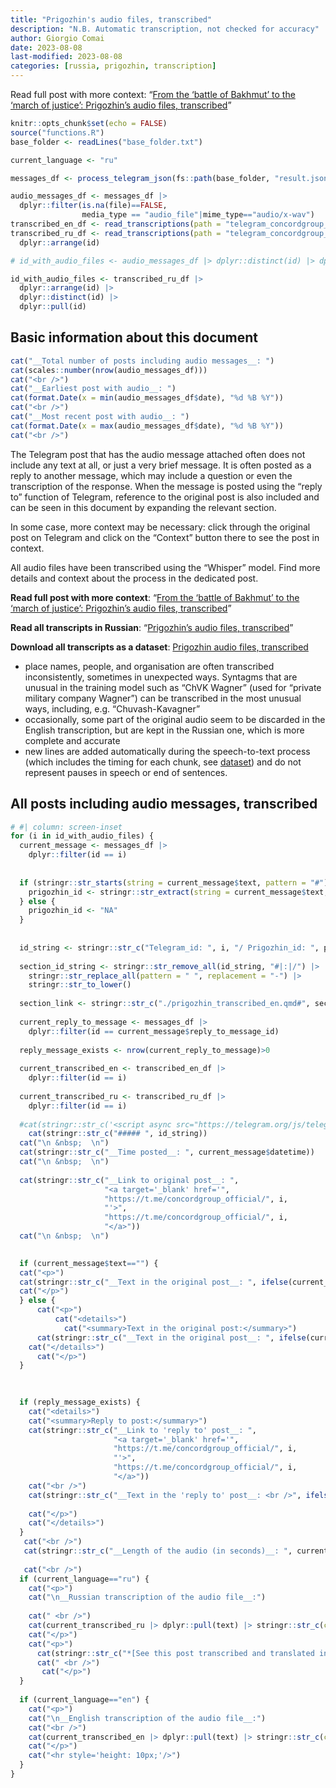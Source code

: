 ```yaml
---
title: "Prigozhin's audio files, transcribed"
description: "N.B. Automatic transcription, not checked for accuracy"
author: Giorgio Comai
date: 2023-08-08
last-modified: 2023-08-08
categories: [russia, prigozhin, transcription]
---
```


Read full post with more context: "[From the 'battle of Bakhmut' to the 'march of justice': Prigozhin's audio files, transcribed](./.)"

```r
knitr::opts_chunk$set(echo = FALSE)
source("functions.R")
base_folder <- readLines("base_folder.txt") 
```

```r
current_language <- "ru"

messages_df <- process_telegram_json(fs::path(base_folder, "result.json"))

audio_messages_df <- messages_df |> 
  dplyr::filter(is.na(file)==FALSE,
                media_type == "audio_file"|mime_type=="audio/x-wav")
transcribed_en_df <- read_transcriptions(path = "telegram_concordgroup_official_audio_transcribed_translated_large")
transcribed_ru_df <- read_transcriptions(path = "telegram_concordgroup_official_audio_transcribed_large") |> 
  dplyr::arrange(id)

# id_with_audio_files <- audio_messages_df |> dplyr::distinct(id) |> dplyr::pull(id) |> tail()

id_with_audio_files <- transcribed_ru_df |>
  dplyr::arrange(id) |> 
  dplyr::distinct(id) |>
  dplyr::pull(id)
```



::: callout-note
## Basic information about this document

```r
cat("__Total number of posts including audio messages__: ")
cat(scales::number(nrow(audio_messages_df)))
cat("<br />")
cat("__Earliest post with audio__: ")
cat(format.Date(x = min(audio_messages_df$date), "%d %B %Y"))
cat("<br />")
cat("__Most recent post with audio__: ")
cat(format.Date(x = max(audio_messages_df$date), "%d %B %Y"))
cat("<br />")


```

The Telegram post that has the audio message attached often does not include any text at all, or just a very brief message. It is often posted as a reply to another message, which may include a question or even the transcription of the response. When the message is posted using the "reply to" function of Telegram, reference to the original post is also included and can be seen in this document by expanding the relevant section.

In some case, more context may be necessary: click through the original post on Telegram and click on the "Context" button there to see the post in context.
:::

::: callout-tip
All audio files have been transcribed using the "Whisper" model. Find more details and context about the process in the dedicated post.

**Read full post with more context**: "[From the 'battle of Bakhmut' to the 'march of justice': Prigozhin's audio files, transcribed](./.)"

**Read all transcripts in Russian**: "[Prigozhin's audio files, transcribed](./prigozhin_transcribed_ru.qmd)"

**Download all transcripts as a dataset**: [Prigozhin audio files, transcribed](/datasets/prigozhin_audio_files)
:::

::: callout-important
-   place names, people, and organisation are often transcribed inconsistently, sometimes in unexpected ways. Syntagms that are unusual in the training model such as "ChVK Wagner" (used for "private military company Wagner") can be transcribed in the most unusual ways, including, e.g. "Chuvash-Kavagner"
-   occasionally, some part of the original audio seem to be discarded in the English transcription, but are kept in the Russian one, which is more complete and accurate
-   new lines are added automatically during the speech-to-text process (which includes the timing for each chunk, see [dataset](/datasets/prigozhin_audio_files)) and do not represent pauses in speech or end of sentences.
:::

## All posts including audio messages, transcribed

```r
# #| column: screen-inset
for (i in id_with_audio_files) {
  current_message <- messages_df |> 
    dplyr::filter(id == i)
  
  
  if (stringr::str_starts(string = current_message$text, pattern = "#")) {
    prigozhin_id <- stringr::str_extract(string = current_message$text, pattern = "#[[:digit:]]+")
  } else {
    prigozhin_id <- "NA"
  }
  
  
  id_string <- stringr::str_c("Telegram_id: ", i, "/ Prigozhin_id: ", prigozhin_id)
  
  section_id_string <- stringr::str_remove_all(id_string, "#|:|/") |> 
    stringr::str_replace_all(pattern = " ", replacement = "-") |> 
    stringr::str_to_lower()
  
  section_link <- stringr::str_c("./prigozhin_transcribed_en.qmd#", section_id_string)
  
  current_reply_to_message <- messages_df |> 
    dplyr::filter(id == current_message$reply_to_message_id)
  
  reply_message_exists <- nrow(current_reply_to_message)>0
  
  current_transcribed_en <- transcribed_en_df |> 
    dplyr::filter(id == i) 
  
  current_transcribed_ru <- transcribed_ru_df |> 
    dplyr::filter(id == i) 
  
  #cat(stringr::str_c('<script async src="https://telegram.org/js/telegram-widget.js?22" data-telegram-post="concordgroup_official/', i, '" data-width="100%"></script>'))
    cat(stringr::str_c("##### ", id_string))  
  cat("\n &nbsp;  \n")  
  cat(stringr::str_c("__Time posted__: ", current_message$datetime))
  cat("\n &nbsp;  \n")
  
  cat(stringr::str_c("__Link to original post__: ",
                     "<a target='_blank' href='",
                     "https://t.me/concordgroup_official/", i,
                     "'>",
                     "https://t.me/concordgroup_official/", i,
                     "</a>"))
  cat("\n &nbsp;  \n")
  

  if (current_message$text=="") {
  cat("<p>")
  cat(stringr::str_c("__Text in the original post__: ", ifelse(current_message$text=="", "[empty]", current_message$text)))
  cat("</p>")  
  } else {
      cat("<p>")
          cat("<details>")
            cat("<summary>Text in the original post:</summary>")
      cat(stringr::str_c("__Text in the original post__: ", ifelse(current_message$text=="", "[empty]", current_message$text)))
    cat("</details>")
      cat("</p>")  
  }
  
  

  if (reply_message_exists) {
    cat("<details>")
    cat("<summary>Reply to post:</summary>")
    cat(stringr::str_c("__Link to 'reply to' post__: ",
                       "<a target='_blank' href='",
                       "https://t.me/concordgroup_official/", i,
                       "'>",
                       "https://t.me/concordgroup_official/", i,
                       "</a>"))
    cat("<br />")
    cat(stringr::str_c("__Text in the 'reply to' post__: <br />", ifelse(current_reply_to_message$text=="", "[empty]", current_reply_to_message$text)
                                                                         ))
    cat("</p>")
    cat("</details>")
  }
   cat("<br />")
   cat(stringr::str_c("__Length of the audio (in seconds)__: ", current_message$duration_seconds))
  
   cat("<br />")
  if (current_language=="ru") {
    cat("<p>")
    cat("\n__Russian transcription of the audio file__:")
    
    cat(" <br />")
    cat(current_transcribed_ru |> dplyr::pull(text) |> stringr::str_c(collapse = "<br />"))
    cat("</p>")
    cat("<p>")
      cat(stringr::str_c("*[See this post transcribed and translated in English](", section_link, ")*"))
      cat(" <br />")
       cat("</p>")
  }
  
  if (current_language=="en") {
    cat("<p>")
    cat("\n__English transcription of the audio file__:")
    cat("<br />")
    cat(current_transcribed_en |> dplyr::pull(text) |> stringr::str_c(collapse = "<br />"))
    cat("</p>")
    cat("<hr style='height: 10px;'/>")
  }
}

```
